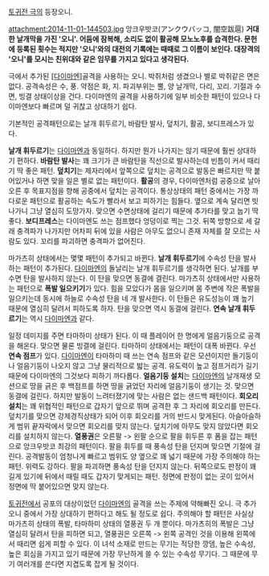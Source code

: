 [[토귀전 극]]의 등장오니.

attachment:2014-11-01-144503.jpg
앙크우밧코(アンクウバッコ, 闇空跋扈)
'''거대한 날개막을 가진 '오니'. 어둠에 잠복해, 소리도 없이 활공해 모노노후를 습격한다. 문헌에 등록된 횟수는 적지만 '오니'와의 대전의 기록에는 때때로 그 이름이 보인다. 대장격의 '오니'를 모시는 친위대와 같은 임무를 가지고 있다고 생각된다.'''


극에서 추가된 [[[다이마엔]]]골격을 사용하는 오니. 박쥐처럼 생겼으나 별로 박쥐같은 면은 없다. 공격속성은 수, 풍. 약점은 화, 지. 파괴부위는 뿔, 양 날개막, 다리, 꼬리. 기절과 수면, 빙결 상태이상을 건다.
다이마엔의 골격을 사용하기에 일부 비슷한 패턴이 있으나 다이마엔보다 빠르며 덜 귀찮고 상대하기 쉽다.

기본적인 공격패턴으로는 날개 휘두르기, 바람탄 발사, 덮치기, 활공, 보디프레스가 있다.

'''날개 휘두르기'''는 [[다이마엔]]과 동일하다. 하지만 뭔가 나가지는 않기 때문에 훨씬 상대하기 편하다.
'''바람탄 발사'''는 꽤 크기가 큰 바람탄을 직선으로 발사하는데 빈틈이 커서 때리기 딱 좋은 패턴.
'''덮치기'''는 제자리에서 앞쪽으로 덮치는 공격으로 발동은 빠르지만 딱 붙어있거나 하면 맞을 일은 별로 없는 패턴이다.
'''활공'''의 경우, 다이마엔처럼 공중으로 날아오른 후 목표지점을 향해 공중에서 덮치는 공격이다. 통상상태의 패턴 중에서는 가장 까다로운 패턴으로 활공하는 속도가 빨라서 보고 피하기는 힘들다. 옆으로 계속 달리면 빗나가니 그냥 열심히 도망가자. 맞으면 수면상태에 걸리기 때문에 추가타를 맞고 눕기 딱 좋다.
'''보디프레스'''는 다이마엔도 쓰는 점프했다 엉덩이로 찍는 그것. 뒤쪽 방향으로 세 갈래 충격파가 나가지만 어차피 뒤에 있을 사람은 아무도 없으니 존재 자체를 잘 모르는 사람도 있다. 꼬리를 파괴하면 충격파가 없어진다.

마가츠히 상태에서는 몇몇 패턴이 추가되고 바뀐다.
'''날개 휘두르기'''에 수속성 탄을 발사하는 패턴이 추가된다. [[다이마엔]]의 돌날리는 날개 휘두르기를 생각하면 된다. 날개를 부수면 탄을 발사하지 않는다. 이 탄을 맞으면 동결에 결린다.
마가츠히 상태에서만 사용하는 패턴으로 '''폭발 일으키기'''가 있다. 힘을 모았다가 몸을 일으키며 몸 주변에 작은 폭발을 일으키는데 동시에 하늘로 수속성 탄을 네 개 발사한다. 이 탄들은 유도성능이 꽤 높기 때문에 열심히 달려서 피하도록 하자. 탄을 맞으면 역시 동결에 걸린다.
'''연속 날개 휘두르기'''는 역시 [[다이마엔]]과 같다.

일정 데미지를 주면 타마하미 상태가 된다. 이 때 플레이어 한 명에게 얼음기둥으로 공격을 해온다. 맞으면 물론 빙결에 걸린다. 타마하미 상태에서는 패턴이 대폭 바뀐다.
우선 '''연속 점프'''가 있다. [[다이마엔]]이 타마하미 때 쓰는 연속 점프와 같은 모션이지만 돌기둥이나 얼음기둥이 나오지 않고 그냥 물리적으로 밟는 공격. 유도력이 높고 점프거리가 길기 때문에 다이마엔의 그것보다 피하기 까다롭다.
'''얼음기둥 설치'''는 [[다이마엔]]의 날개재생 모션으로 땅을 긁은 후 백점프를 하면 땅을 긁었던 자리에 얼음기둥이 생기는 것. 맞으면 동결에 걸린다. 하지만 발동이 느려터졌기에 맞는 사람은 없는 샌드백 패턴이다.
'''회오리 설치'''는 꽤 위협적인 패턴으로 갑자기 앞으로 뛰며 공격한 후 그 자리에 회오리를 만든다. 덮치기를 맞으면 강제경직상태가 되어 이후 회오리를 거의 반드시 맞게된다. 아슬아슬하게 범위 끝자락에서 맞으면 회오리를 맞지 않는다. 덮치기에 아무도 맞지 않았다면 회오리를 설치하지 않는다.
'''열풍권'''은 오른팔 -> 왼팔 순으로 팔을 휘두른 후 폼을 잡는 패턴으로 앙크우밧코 최강의 패턴이다. 팔을 휘두를 때 풍속성 탄을 던지며 맞으면 기절에 걸린다. 공격발동이 엄청나게 빠르고 범위도 양 옆으로 꽤 넓기 때문에 가장 주의해야 하는 패턴. 위력도 강하다. 팔을 파괴하면 풍속성 탄을 던지지 않는다. 뒤쪽으로도 판정이 꽤 길게 있기에 뒤에서 때릴 때도 갑자기 맞게되는 패턴. 정면에 판정이 없는 곳이 있어서 정면에 딱 붙어있으면 맞지 않는다.


[[토귀전]]에서 공포의 대상이었던 [[다이마엔]]의 골격을 쓰는 주제에 약해빠진 오니. 극 추가 오니 중에서 가장 상대하기 편하다고 해도 될 정도로 쉽다. 주의해야 할 패턴은 사실상 마가츠히 상태의 폭발, 타마하미 상태의 열풍권 두 개 뿐이다. 마가츠히의 폭발은 그냥 열심히 달려서 탄을 피하면 되고, 열풍권은 오른쪽 -> 왼쪽 공격인 것을 이용해 왼쪽에서 때리면 쉽게 피할 수 있다.
이 녀석 소재로 만드는 무기는 적당한 깡뎀, 높은 수속성, 높은 회심을 가지고 있기 때문에 가장 무난하게 쓸 수 있는 수속성 무기다. 그 때문에 무기 여러개를 쓴다면 지겹도록 잡게 될 것이다.
